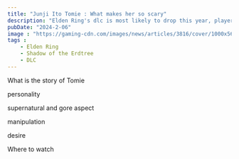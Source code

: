 ```yaml
---
title: "Junji Ito Tomie : What makes her so scary"
description: "Elden Ring's dlc is most likely to drop this year, players have a lof of expectations and speculations about its content so let's analyze them."
pubDate: "2024-2-06"
image : "https://gaming-cdn.com/images/news/articles/3816/cover/1000x563/elden-ring-expansion-not-due-for-release-just-yet-cover6569e7722e753.jpg"
tags :
    - Elden Ring
    - Shadow of the Erdtree
    - DLC
---
```


What is the story of Tomie

personality

supernatural and gore aspect

manipulation

desire

Where to watch